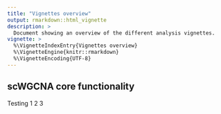 ```yaml
---
title: "Vignettes overview"
output: rmarkdown::html_vignette
description: >
  Document showing an overview of the different analysis vignettes.
vignette: >
  %\VignetteIndexEntry{Vignettes overview}
  %\VignetteEngine{knitr::rmarkdown}
  %\VignetteEncoding{UTF-8}
---
```


## scWGCNA core functionality

Testing 1 2 3
